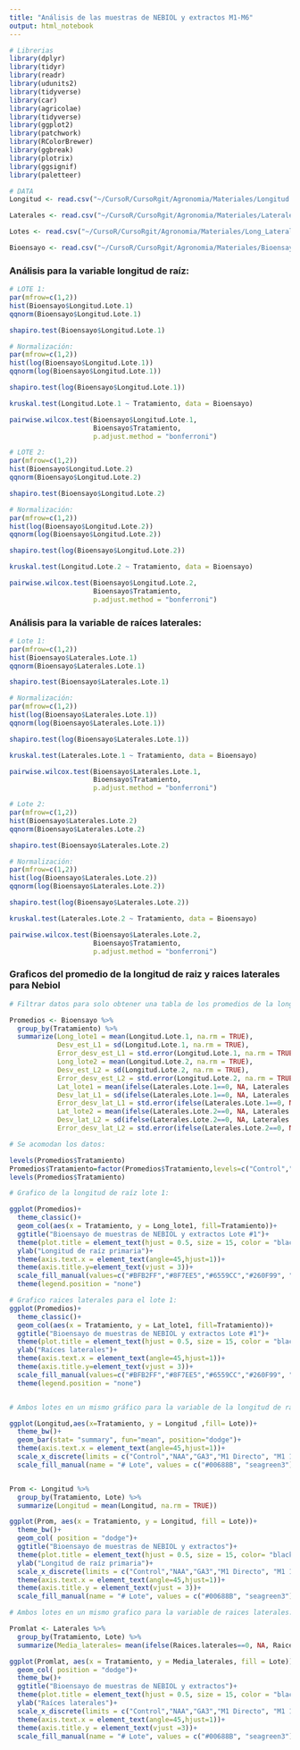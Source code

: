 ```yaml
---
title: "Análisis de las muestras de NEBIOL y extractos M1-M6"
output: html_notebook
---
```


```r
# Librerias
library(dplyr)
library(tidyr) 
library(readr) 
library(udunits2)
library(tidyverse)
library(car)
library(agricolae)
library(tidyverse)
library(ggplot2)
library(patchwork)
library(RColorBrewer)
library(ggbreak)
library(plotrix)
library(ggsignif)
library(paletteer)

# DATA
Longitud <- read.csv("~/CursoR/CursoRgit/Agronomia/Materiales/Longitud nebiol M1-M6.csv")

Laterales <- read.csv("~/CursoR/CursoRgit/Agronomia/Materiales/Laterales nebiol M1-M6.csv")

Lotes <- read.csv("~/CursoR/CursoRgit/Agronomia/Materiales/Long_Lateral_Nebiol M1-M6.csv")

Bioensayo <- read.csv("~/CursoR/CursoRgit/Agronomia/Materiales/Bioensayo M1-M6_long_lateral.csv")

```

### Análisis para la variable longitud de raíz:

```r
# LOTE 1:
par(mfrow=c(1,2))
hist(Bioensayo$Longitud.Lote.1)
qqnorm(Bioensayo$Longitud.Lote.1)

shapiro.test(Bioensayo$Longitud.Lote.1)

# Normalización:
par(mfrow=c(1,2))
hist(log(Bioensayo$Longitud.Lote.1))
qqnorm(log(Bioensayo$Longitud.Lote.1))

shapiro.test(log(Bioensayo$Longitud.Lote.1))

kruskal.test(Longitud.Lote.1 ~ Tratamiento, data = Bioensayo)

pairwise.wilcox.test(Bioensayo$Longitud.Lote.1,
                     Bioensayo$Tratamiento,
                     p.adjust.method = "bonferroni")

# LOTE 2:
par(mfrow=c(1,2))
hist(Bioensayo$Longitud.Lote.2)
qqnorm(Bioensayo$Longitud.Lote.2)

shapiro.test(Bioensayo$Longitud.Lote.2)

# Normalización:
par(mfrow=c(1,2))
hist(log(Bioensayo$Longitud.Lote.2))
qqnorm(log(Bioensayo$Longitud.Lote.2))

shapiro.test(log(Bioensayo$Longitud.Lote.2))

kruskal.test(Longitud.Lote.2 ~ Tratamiento, data = Bioensayo)

pairwise.wilcox.test(Bioensayo$Longitud.Lote.2,
                     Bioensayo$Tratamiento,
                     p.adjust.method = "bonferroni")
```


### Análisis para la variable de raíces laterales:

```r
# Lote 1:
par(mfrow=c(1,2))
hist(Bioensayo$Laterales.Lote.1)
qqnorm(Bioensayo$Laterales.Lote.1)

shapiro.test(Bioensayo$Laterales.Lote.1)

# Normalización:
par(mfrow=c(1,2))
hist(log(Bioensayo$Laterales.Lote.1))
qqnorm(log(Bioensayo$Laterales.Lote.1))

shapiro.test(log(Bioensayo$Laterales.Lote.1))

kruskal.test(Laterales.Lote.1 ~ Tratamiento, data = Bioensayo)

pairwise.wilcox.test(Bioensayo$Laterales.Lote.1,
                     Bioensayo$Tratamiento,
                     p.adjust.method = "bonferroni")

# Lote 2:
par(mfrow=c(1,2))
hist(Bioensayo$Laterales.Lote.2)
qqnorm(Bioensayo$Laterales.Lote.2)

shapiro.test(Bioensayo$Laterales.Lote.2)

# Normalización:
par(mfrow=c(1,2))
hist(log(Bioensayo$Laterales.Lote.2))
qqnorm(log(Bioensayo$Laterales.Lote.2))

shapiro.test(log(Bioensayo$Laterales.Lote.2))

kruskal.test(Laterales.Lote.2 ~ Tratamiento, data = Bioensayo)

pairwise.wilcox.test(Bioensayo$Laterales.Lote.2,
                     Bioensayo$Tratamiento,
                     p.adjust.method = "bonferroni")
```

### Graficos del promedio de la longitud de raiz y raices laterales para Nebiol

```r
# Filtrar datos para solo obtener una tabla de los promedios de la longitud de raiz para el lote 1 y 2:

Promedios <- Bioensayo %>%
  group_by(Tratamiento) %>%
  summarize(Long_lote1 = mean(Longitud.Lote.1, na.rm = TRUE),
            Desv_est_L1 = sd(Longitud.Lote.1, na.rm = TRUE),
            Error_desv_est_L1 = std.error(Longitud.Lote.1, na.rm = TRUE),
            Long_lote2 = mean(Longitud.Lote.2, na.rm = TRUE),
            Desv_est_L2 = sd(Longitud.Lote.2, na.rm = TRUE),
            Error_desv_est_L2 = std.error(Longitud.Lote.2, na.rm = TRUE),
            Lat_lote1 = mean(ifelse(Laterales.Lote.1==0, NA, Laterales.Lote.1), na.rm = TRUE),
            Desv_lat_L1 = sd(ifelse(Laterales.Lote.1==0, NA, Laterales.Lote.1), na.rm = TRUE),
            Error_desv_lat_L1 = std.error(ifelse(Laterales.Lote.1==0, NA, Laterales.Lote.1), na.rm = TRUE),
            Lat_lote2 = mean(ifelse(Laterales.Lote.2==0, NA, Laterales.Lote.1), na.rm = TRUE),
            Desv_lat_L2 = sd(ifelse(Laterales.Lote.2==0, NA, Laterales.Lote.1), na.rm = TRUE),
            Error_desv_lat_L2 = std.error(ifelse(Laterales.Lote.2==0, NA, Laterales.Lote.1), na.rm = TRUE))

# Se acomodan los datos:

levels(Promedios$Tratamiento)
Promedios$Tratamiento=factor(Promedios$Tratamiento,levels=c("Control","NAA","GA3","M1 Directo", "M1 1:20","M1 1:50","M2 Directo", "M2 1:20","M2 1:50","M3 Directo","M3 1:20","M3 1:50", "M4 Directo","M4 1:20","M4 1:50", "M5 Directo", "M5 1:20", "M5 1:50", "M6 Directo", "M6 1:20", "M6 1:50"))
levels(Promedios$Tratamiento)

# Grafico de la longitud de raíz lote 1:

ggplot(Promedios)+
  theme_classic()+
  geom_col(aes(x = Tratamiento, y = Long_lote1, fill=Tratamiento))+
  ggtitle("Bioensayo de muestras de NEBIOL y extractos Lote #1")+
  theme(plot.title = element_text(hjust = 0.5, size = 15, color = "black", face = "bold"))+
  ylab("Longitud de raíz primaria")+
  theme(axis.text.x = element_text(angle=45,hjust=1))+
  theme(axis.title.y=element_text(vjust = 3))+
  scale_fill_manual(values=c("#BFB2FF","#8F7EE5","#6559CC","#260F99", "#260F99","#260F99","#0F6B99", "#0F6B99","#0F6B99", "#7EC3E5", "#7EC3E5", "#7EC3E5","#6B990F","#6B990F","#6B990F","#A3CC51" ,"#A3CC51","#A3CC51", "#C3E58E", "#C3E58E", "#C3E58E"))+
  theme(legend.position = "none")

# Grafico raices laterales para el lote 1:
ggplot(Promedios)+
  theme_classic()+
  geom_col(aes(x = Tratamiento, y = Lat_lote1, fill=Tratamiento))+
  ggtitle("Bioensayo de muestras de NEBIOL y extractos Lote #1")+
  theme(plot.title = element_text(hjust = 0.5, size = 15, color = "black", face = "bold"))+
  ylab("Raíces laterales")+
  theme(axis.text.x = element_text(angle=45,hjust=1))+
  theme(axis.title.y=element_text(vjust = 3))+
  scale_fill_manual(values=c("#BFB2FF","#8F7EE5","#6559CC","#260F99", "#260F99","#260F99","#0F6B99", "#0F6B99", "#7EC3E5", "#7EC3E5", "#7EC3E5","#6B990F","#6B990F","#6B990F","#A3CC51" ,"#A3CC51","#A3CC51", "#C3E58E", "#C3E58E", "#C3E58E"))+
  theme(legend.position = "none")



```


```r
# Ambos lotes en un mismo gráfico para la variable de la longitud de raiz:

ggplot(Longitud,aes(x=Tratamiento, y = Longitud ,fill= Lote))+ 
  theme_bw()+
  geom_bar(stat= "summary", fun="mean", position="dodge")+
  theme(axis.text.x = element_text(angle=45,hjust=1))+
  scale_x_discrete(limits = c("Control","NAA","GA3","M1 Directo", "M1 1:20","M1 1:50","M2 Directo", "M2 1:20","M2 1:50","M3 Directo","M3 1:20","M3 1:50", "M4 Directo","M4 1:20","M4 1:50", "M5 Directo", "M5 1:20", "M5 1:50", "M6 Directo", "M6 1:20", "M6 1:50"))+
  scale_fill_manual(name = "# Lote", values = c("#00688B", "seagreen3"))


Prom <- Longitud %>%
  group_by(Tratamiento, Lote) %>%
  summarize(Longitud = mean(Longitud, na.rm = TRUE))

ggplot(Prom, aes(x = Tratamiento, y = Longitud, fill = Lote))+
  theme_bw()+
  geom_col( position = "dodge")+
  ggtitle("Bioensayo de muestras de NEBIOL y extractos")+
  theme(plot.title = element_text(hjust = 0.5, size = 15, color= "black", face = "bold"))+
  ylab("Longitud de raíz primaria")+
  scale_x_discrete(limits = c("Control","NAA","GA3","M1 Directo", "M1 1:20","M1 1:50","M2 Directo", "M2 1:20","M2 1:50","M3 Directo","M3 1:20","M3 1:50", "M4 Directo","M4 1:20","M4 1:50", "M5 Directo", "M5 1:20", "M5 1:50", "M6 Directo", "M6 1:20", "M6 1:50"))+
  theme(axis.text.x = element_text(angle=45,hjust=1))+
  theme(axis.title.y = element_text(vjust = 3))+
  scale_fill_manual(name = "# Lote", values = c("#00688B", "seagreen3"))
```

```r
# Ambos lotes en un mismo grafico para la variable de raices laterales:

Promlat <- Laterales %>%
  group_by(Tratamiento, Lote) %>%
  summarize(Media_laterales= mean(ifelse(Raices.laterales==0, NA, Raices.laterales), na.rm = TRUE))

ggplot(Promlat, aes(x = Tratamiento, y = Media_laterales, fill = Lote))+
  geom_col( position = "dodge")+
  theme_bw()+
  ggtitle("Bioensayo de muestras de NEBIOL y extractos")+
  theme(plot.title = element_text(hjust = 0.5, size = 15, color = "black", face = "bold"))+
  ylab("Raíces laterales")+
  scale_x_discrete(limits = c("Control","NAA","GA3","M1 Directo", "M1 1:20","M1 1:50","M2 Directo", "M2 1:20","M2 1:50","M3 Directo","M3 1:20","M3 1:50", "M4 Directo","M4 1:20","M4 1:50", "M5 Directo", "M5 1:20", "M5 1:50", "M6 Directo", "M6 1:20", "M6 1:50"))+
  theme(axis.text.x = element_text(angle=45,hjust=1))+
  theme(axis.title.y = element_text(vjust =3))+
  scale_fill_manual(name = "# Lote", values = c("#00688B", "seagreen3"))
```

